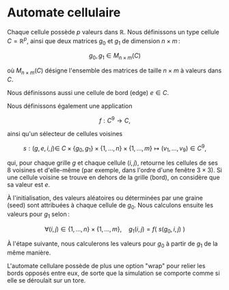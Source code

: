 
# Automate cellulaire

<Cellular />

Chaque cellule possède $p$ valeurs dans $\mathbb{R}$. Nous définissons un type cellule $C = \mathbb{R}^p$, ainsi que deux matrices $g_0$ et $g_1$ de dimension $n \times m$ :

$$
g_0,\, g_1 \in M_{n \times m}(C)
$$

où $M_{n \times m}(C)$ désigne l'ensemble des matrices de taille $n \times m$ à valeurs dans $C$.

Nous définissons aussi une cellule de bord (edge) $e \in C$.

Nous définissons également une application

$$
f : C^9 \to C,
$$

ainsi qu'un sélecteur de cellules voisines

$$
s : (g, e, i, j) \in \ C \times \{g_0, g_1\} \times \{1, \ldots, n\} \times \{1, \ldots, m\} \longmapsto (v_1, \ldots, v_9) \in C^9,
$$

qui, pour chaque grille $g$ et chaque cellule $(i, j)$, retourne les cellules de ses 8 voisines et d'elle-même (par exemple, dans l'ordre d'une fenêtre $3 \times 3$). Si une cellule voisine se trouve en dehors de la grille (bord), on considère que sa valeur est $e$.

À l'initialisation, des valeurs aléatoires ou déterminées par une graine (seed) sont attribuées à chaque cellule de $g_0$. Nous calculons ensuite les valeurs pour $g_1$ selon :

$$
\forall (i,j) \in \{1, \ldots, n\} \times \{1, \ldots, m\}, \quad
g_1(i,j) = f\big(\ s (g_0, i, j)\ )
$$

À l'étape suivante, nous calculerons les valeurs pour $g_0$ à partir de $g_1$ de la même manière.

L'automate cellulare possède de plus une option "wrap" pour relier les bords opposés entre eux, de sorte que la simulation se comporte comme si elle se déroulait sur un tore.
